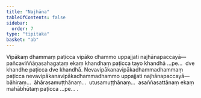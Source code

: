 ```yaml
---
title: "Najhāna"
tableOfContents: false
sidebar:
  order: 7
type: "tipitaka"
basket: "ab"
---
```



<DynamicBreadcrumb />

<Division number="44">

<Paragraph number="2130">
Vipākaṃ dhammaṃ paṭicca vipāko dhammo uppajjati najhānapaccayā—  pañcaviññāṇasahagataṃ ekaṃ khandhaṃ paṭicca tayo khandhā …pe…  dve khandhe paṭicca dve khandhā.
</Paragraph>

<Paragraph number="2131">
Nevavipākanavipākadhammadhammaṃ paṭicca nevavipākanavipākadhammadhammo uppajjati najhānapaccayā—  bāhiraṃ…  āhārasamuṭṭhānaṃ…  utusamuṭṭhānaṃ…  asaññasattānaṃ ekaṃ mahābhūtaṃ paṭicca …pe… .
</Paragraph>
</Division>